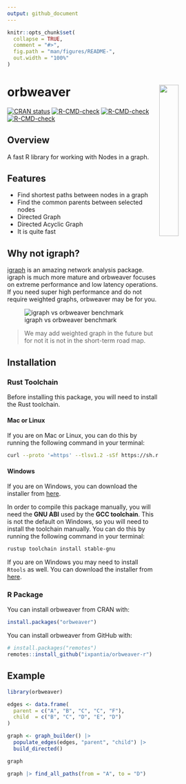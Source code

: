 ```yaml
---
output: github_document
---
```


<!-- README.md is generated from README.Rmd. Please edit that file -->

```r
knitr::opts_chunk$set(
  collapse = TRUE,
  comment = "#>",
  fig.path = "man/figures/README-",
  out.width = "100%"
)
```

# orbweaver <a><img src="https://storage.googleapis.com/ix-paquetes-internos/logo-orbweaver.png" align="right" width="30%"></a>

<!-- badges: start -->
[![CRAN status](https://www.r-pkg.org/badges/version/orbweaver)](https://cran.r-project.org/package=orbweaver)
[![R-CMD-check](https://github.com/ixpantia/orbweaver/actions/workflows/check-full.yaml/badge.svg)](https://github.com/ixpantia/orbweaver/actions/workflows/check-full.yaml)
[![R-CMD-check](https://github.com/ixpantia/orbweaver-r/actions/workflows/R-CMD-check.yaml/badge.svg)](https://github.com/ixpantia/orbweaver-r/actions/workflows/R-CMD-check.yaml)
[![R-CMD-check](https://github.com/maurolepore/orbweaver-r/actions/workflows/R-CMD-check.yaml/badge.svg)](https://github.com/maurolepore/orbweaver-r/actions/workflows/R-CMD-check.yaml)
<!-- badges: end -->

## Overview

A fast R library for working with Nodes in a graph.

## Features

 - Find shortest paths between nodes in a graph
 - Find the common parents between selected nodes
 - Directed Graph
 - Directed Acyclic Graph
 - It is quite fast

## Why not igraph?

[igraph](https://igraph.org/) is an amazing network analysis package.
igraph is much more mature and orbweaver focuses on extreme performance
and low latency operations. If you need super high performance
and do not require weighted graphs, orbweaver may be for you.

![igraph vs orbweaver benchmark](man/figures/benchmark.png)

> We may add weighted graph in the future but for not
> it is not in the short-term road map.

## Installation

### Rust Toolchain

Before installing this package, you will need to install the
Rust toolchain. 

#### Mac or Linux

If you are on Mac or Linux, you can do this
by running the following command in your terminal:

```bash
curl --proto '=https' --tlsv1.2 -sSf https://sh.rustup.rs | sh
```

#### Windows

If you are on Windows, you can download the installer from
[here](https://www.rust-lang.org/tools/install).

In order to compile this package manually, you will need the
**GNU ABI** used by the **GCC toolchain**. This is not the
default on Windows, so you will need to install the
toolchain manually. You can do this by running the following
command in your terminal:

```bash
rustup toolchain install stable-gnu
```

If you are on Windows you may need to install `Rtools` as
well. You can download the installer from
[here](https://cran.r-project.org/bin/windows/Rtools/).

### R Package

You can install orbweaver from CRAN with:

```R
install.packages("orbweaver")
```

You can install orbweaver from GitHub with:

```R
# install.packages("remotes")
remotes::install_github("ixpantia/orbweaver-r")
```

## Example

```r
library(orbweaver)

edges <- data.frame(
  parent = c("A", "B", "C", "C", "F"),
  child  = c("B", "C", "D", "E", "D")
)

graph <- graph_builder() |>
  populate_edges(edges, "parent", "child") |>
  build_directed()

graph

graph |> find_all_paths(from = "A", to = "D")
```

